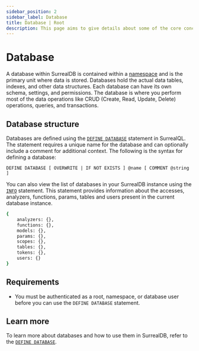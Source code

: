 ```yaml
---
sidebar_position: 2
sidebar_label: Database
title: Database | Root
description: This page aims to give details about some of the core concepts of SurrealDB, including the intended usecases, design choices, and overarching features.
---
```


# Database

A database within SurrealDB is contained within a [namespace](/docs/surrealdb/introduction/concepts/namespace) and is the primary unit where data is stored. Databases hold the actual data tables, indexes, and other data structures. Each database can have its own schema, settings, and permissions. The database is where you perform most of the data operations like CRUD (Create, Read, Update, Delete) operations, queries, and transactions.

## Database structure

Databases are defined using the [`DEFINE DATABASE`](/docs/surrealql/statements/define/database) statement in SurrealQL. The statement requires a unique name for the database and can optionally include a comment for additional context. The following is the syntax for defining a database:

```syntax title="SurrealQL Syntax"
DEFINE DATABASE [ OVERWRITE | IF NOT EXISTS ] @name [ COMMENT @string ]
```

You can also view the list of databases in your SurrealDB instance using the [`INFO`](/docs/surrealql/statements/info) statement. This statement provides information about the accesses, analyzers, functions, params, tables and users present in the current database instance.

```bash
{
	analyzers: {},
	functions: {},
	models: {},
	params: {},
	scopes: {},
	tables: {},
	tokens: {},
	users: {}
}
```

## Requirements

- You must be authenticated as a root, namespace, or database user before you can use the `DEFINE DATABASE` statement.

## Learn more

To learn more about databases and how to use them in SurrealDB, refer to the [`DEFINE DATABASE`](/docs/surrealql/statements/define/database).
